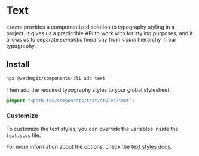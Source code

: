 
<Meta title="components/text/Readme" />

# Text

`<Text>` provides a componentized solution to typography styling in a project. It gives us a predictible API to work with for styling purposes, and it allows us to separate *semantic* hierarchy from *visual* hierarchy in our typography.

## Install

```bash
npx @wethegit/components-cli add text
```

Then add the required typography styles to your global stylesheet:

```css filename="global.scss"
@import "<path-to>/components/text/styles/text";
```

### Customize

To customize the text styles, you can override the variables inside the `text.scss` file.

For more information about the options, check the [text styles docs](/docs/components-text-styles-text--overview).

